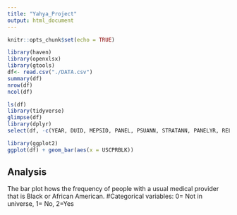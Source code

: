 ```yaml
---
title: "Yahya_Project"
output: html_document
---
```


```r
knitr::opts_chunk$set(echo = TRUE)
```

<!-- Load my data-->
```r
library(haven)
library(openxlsx)
library(gtools)
df<- read.csv("./DATA.csv")
summary(df)
nrow(df)
ncol(df)
```

<!-- Data cleaning: I drop unwanted variables.
Create bar plot to show frequency of people with Black Pprovider-->
```r
ls(df)
library(tidyverse)
glimpse(df)
library(dplyr)
select(df, -c(YEAR, DUID, MEPSID, PANEL, PSUANN, STRATANN, PANELYR, RELYR, PERWEIGHT, SAQWEIGHT, DIABWEIGHT) )

library(ggplot2)
ggplot(df) + geom_bar(aes(x = USCPRBLK))
```

## Analysis

The bar plot hows the frequency of people with a usual medical provider that is Black or African American. #Categorical variables: 0= Not in universe, 1= No, 2=Yes


